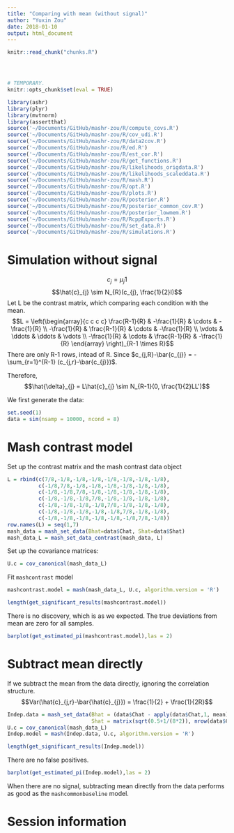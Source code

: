 ```yaml
---
title: "Comparing with mean (without signal)"
author: "Yuxin Zou"
date: 2018-01-10
output: html_document
---
```

```r
knitr::read_chunk("chunks.R")
```

<!-- Update knitr chunk options -->
```r
```

<!-- Insert the date the file was last updated -->
```r
```

<!-- Insert the R version (Git commit SHA1) if Git repository exists and R
 package git2r is installed -->
```r
```

```r
# TEMPORARY.
knitr::opts_chunk$set(eval = TRUE)
```

```r
library(ashr)
library(plyr)
library(mvtnorm)
library(assertthat)
source('~/Documents/GitHub/mashr-zou/R/compute_covs.R')
source('~/Documents/GitHub/mashr-zou/R/cov_udi.R')
source('~/Documents/GitHub/mashr-zou/R/data2cov.R')
source('~/Documents/GitHub/mashr-zou/R/ed.R')
source('~/Documents/GitHub/mashr-zou/R/est_cor.R')
source('~/Documents/GitHub/mashr-zou/R/get_functions.R')
source('~/Documents/GitHub/mashr-zou/R/likelihoods_origdata.R')
source('~/Documents/GitHub/mashr-zou/R/likelihoods_scaleddata.R')
source('~/Documents/GitHub/mashr-zou/R/mash.R')
source('~/Documents/GitHub/mashr-zou/R/opt.R')
source('~/Documents/GitHub/mashr-zou/R/plots.R')
source('~/Documents/GitHub/mashr-zou/R/posterior.R')
source('~/Documents/GitHub/mashr-zou/R/posterior_common_cov.R')
source('~/Documents/GitHub/mashr-zou/R/posterior_lowmem.R')
source('~/Documents/GitHub/mashr-zou/R/RcppExports.R')
source('~/Documents/GitHub/mashr-zou/R/set_data.R')
source('~/Documents/GitHub/mashr-zou/R/simulations.R')
```

# Simulation without signal

$$c_{j} = \mu_{j} 1$$
$$\hat{c}_{j} \sim N_{R}(c_{j}, \frac{1}{2}I)$$
Let L be the contrast matrix, which comparing each condition with the mean. 
$$L = \left(\begin{array}{c c c c}
\frac{R-1}{R} & -\frac{1}{R} & \cdots & -\frac{1}{R} \\
-\frac{1}{R} & \frac{R-1}{R} & \cdots & -\frac{1}{R} \\
\vdots & \ddots & \ddots & \vdots \\
-\frac{1}{R} & \cdots & \frac{R-1}{R} & -\frac{1}{R}
\end{array} \right)_{R-1 \times R}$$
There are only R-1 rows, intead of R. Since $c_{j,R}-\bar{c_{j}} = -\sum_{r=1}^{R-1} (c_{j,r}-\bar{c_{j}})$.

Therefore, $$\hat{\delta}_{j} = L\hat{c}_{j} \sim N_{R-1}(0, \frac{1}{2}LL')$$

We first generate the data:
```r
set.seed(1)
data = sim(nsamp = 10000, ncond = 8)
```

# Mash contrast model

Set up the contrast matrix and the mash contrast data object
```r
L = rbind(c(7/8,-1/8,-1/8,-1/8,-1/8,-1/8,-1/8,-1/8),
          c(-1/8,7/8,-1/8,-1/8,-1/8,-1/8,-1/8,-1/8),
          c(-1/8,-1/8,7/8,-1/8,-1/8,-1/8,-1/8,-1/8),
          c(-1/8,-1/8,-1/8,7/8,-1/8,-1/8,-1/8,-1/8),
          c(-1/8,-1/8,-1/8,-1/8,7/8,-1/8,-1/8,-1/8),
          c(-1/8,-1/8,-1/8,-1/8,-1/8,7/8,-1/8,-1/8),
          c(-1/8,-1/8,-1/8,-1/8,-1/8,-1/8,7/8,-1/8))
row.names(L) = seq(1,7)
mash_data = mash_set_data(Bhat=data$Chat, Shat=data$Shat)
mash_data_L = mash_set_data_contrast(mash_data, L)
```

Set up the covariance matrices:

```r
U.c = cov_canonical(mash_data_L)
```

Fit `mashcontrast` model
```r
mashcontrast.model = mash(mash_data_L, U.c, algorithm.version = 'R')
```

```r
length(get_significant_results(mashcontrast.model))
```
There is no discovery, which is as we expected. The true deviations from mean are zero for all samples.

```r
barplot(get_estimated_pi(mashcontrast.model),las = 2)
```

# Subtract mean directly

If we subtract the mean from the data directly, ignoring the correlation structure.
$$Var(\hat{c}_{j,r}-\bar{\hat{c}_{j}}) = \frac{1}{2} + \frac{1}{2R}$$
```r
Indep.data = mash_set_data(Bhat = (data$Chat - apply(data$Chat,1, mean))[,1:7],
                           Shat = matrix(sqrt(0.5+1/(8*2)), nrow(data$Chat), ncol(data$Chat)-1))
U.c = cov_canonical(mash_data_L)
Indep.model = mash(Indep.data, U.c, algorithm.version = 'R')
```
```r
length(get_significant_results(Indep.model))
```
There are no false positives.

```r
barplot(get_estimated_pi(Indep.model),las = 2)
```

When there are no signal, subtracting mean directly from the data performs as good as the `mashcommonbaseline` model.

# Session information

<!-- Insert the session information into the document -->
```r
```
